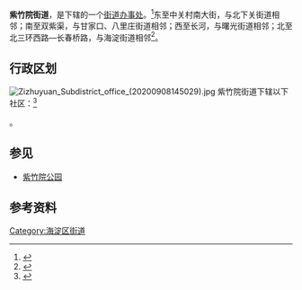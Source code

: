 {{中国乡级行政区
|景观照片文件名 = Beijing from the TV-tower (7949455474).jpg
|景观照片描述 = [[西三环北路_(北京)|西三环北路]]两侧的建筑物
|汉语拼音 = 
|其他语言 = 
|其他语言名称 = 
|旧称 = 蓝靛厂街道
|地名出处 = 
|位置图文件名 = 
|位置图描述 = 
|自定义图片= 
|建置时间 = 
|政府驻地 = 广源闸路临36号
|毗邻 = [[北下关街道|北下关街道]]（东）<br />[[八里庄街道_(海淀区)|八里庄]]、[[甘家口街道|甘家口街道]]（南）<br />[[曙光街道_(北京市)|曙光街道]]（西）<br />[[海淀街道|海淀街道]]（北）
|总面积 = 
|总人口 = 
|总人口年份 = 
|常住人口 = 129367人<ref>{{cite web|url=http://zyk.bjhd.gov.cn/jbdt/auto4514_51808/auto4514_54025/auto4514/auto4514_54045/auto4514/202106/P020210607318472808814.pdf|title=北京市海淀区第七次全国人口普查公报|publisher=北京市海淀区统计局|date=2021-06-07|accessdate=2021-06-18|archive-date=2021-10-24|archive-url=https://web.archive.org/web/20211024041538/http://zyk.bjhd.gov.cn/jbdt/auto4514_51808/auto4514_54025/auto4514/auto4514_54045/auto4514/202106/P020210607318472808814.pdf|dead-url=no}}</ref>
|常住人口年份 = 2020
|人口密度 = 
|GDP = 
|GDP年份 = 
|邮政编码 = 
|电话区号 = 10
|官方网站 = 
|网站名称 = 
|11/01/08/006/000}}

'''紫竹院街道'''，是{{PRC admin/fullname|11/01/08/006/000|3}}下辖的一个[[街道办事处|街道办事处]]。<ref>{{PRC admin/ref sgc|{{PRC admin/parent|11/01/08/006/000}}}}</ref>东至中关村南大街，与北下关街道相邻；南至双紫渠，与甘家口、八里庄街道相邻；西至长河，与曙光街道相邻；北至北三环西路—长春桥路，与海淀街道相邻<ref>{{cite news|url=https://news.sina.com.cn/o/2005-11-17/01287458036s.shtml|title=海淀完成行政区划调整|work=[[京华时报|京华时报]]|date=2005-11-17|accessdate=2021-01-13|archive-date=2021-01-15|archive-url=https://web.archive.org/web/20210115184708/https://news.sina.com.cn/o/2005-11-17/01287458036s.shtml|dead-url=no}}</ref>。

== 行政区划 ==
[[File:Zizhuyuan_Subdistrict_office_(20200908145029).jpg|thumb]]
紫竹院街道下辖以下社区：<ref>{{PRC admin/ref sgc|11/01/08/006/000}}</ref>

{{PRC admin/children|11/01/08/006/000}}。

== 参见 ==
*[[紫竹院公园|紫竹院公园]]

== 参考资料 ==

{{Reflist|2}}

{{北京市海淀区行政区划}}
{{北京行政区划小作品}}

[[Category:海淀区街道|Category:海淀区街道]]